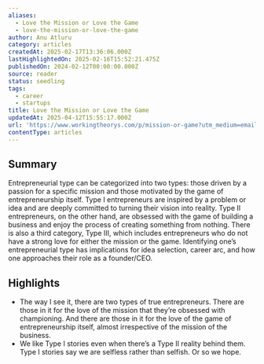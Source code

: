 ```yaml
---
aliases:
  - Love the Mission or Love the Game
  - love-the-mission-or-love-the-game
author: Anu Atluru
category: articles
createdAt: 2025-02-17T13:36:06.000Z
lastHighlightedOn: 2025-02-16T15:52:21.475Z
publishedOn: 2024-02-12T00:00:00.000Z
source: reader
status: seedling
tags:
  - career
  - startups
title: Love the Mission or Love the Game
updatedAt: 2025-04-12T15:55:17.000Z
url: 'https://www.workingtheorys.com/p/mission-or-game?utm_medium=email'
contentType: articles
---
```

## Summary

Entrepreneurial type can be categorized into two types: those driven by a passion for a specific mission and those motivated by the game of entrepreneurship itself. Type I entrepreneurs are inspired by a problem or idea and are deeply committed to turning their vision into reality. Type II entrepreneurs, on the other hand, are obsessed with the game of building a business and enjoy the process of creating something from nothing. There is also a third category, Type III, which includes entrepreneurs who do not have a strong love for either the mission or the game. Identifying one’s entrepreneurial type has implications for idea selection, career arc, and how one approaches their role as a founder/CEO.

## Highlights

- The way I see it, there are two types of true entrepreneurs. There are those in it for the love of the mission that they’re obsessed with championing. And there are those in it for the love of the game of entrepreneurship itself, almost irrespective of the mission of the business.
- We like Type I stories even when there’s a Type II reality behind them. Type I stories say we are selfless rather than selfish. Or so we hope.
